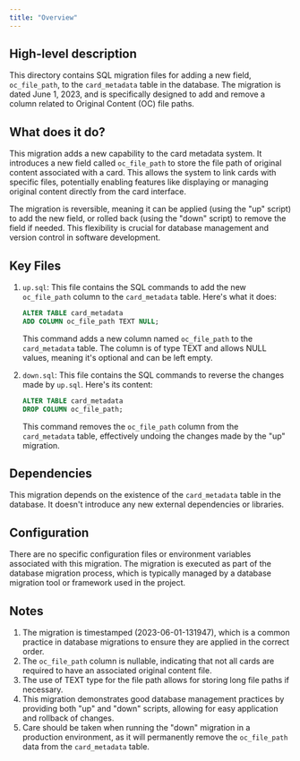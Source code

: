 ```yaml
---
title: "Overview"
---
```


## High-level description
This directory contains SQL migration files for adding a new field, `oc_file_path`, to the `card_metadata` table in the database. The migration is dated June 1, 2023, and is specifically designed to add and remove a column related to Original Content (OC) file paths.

## What does it do?
This migration adds a new capability to the card metadata system. It introduces a new field called `oc_file_path` to store the file path of original content associated with a card. This allows the system to link cards with specific files, potentially enabling features like displaying or managing original content directly from the card interface.

The migration is reversible, meaning it can be applied (using the "up" script) to add the new field, or rolled back (using the "down" script) to remove the field if needed. This flexibility is crucial for database management and version control in software development.

## Key Files

1. `up.sql`: This file contains the SQL commands to add the new `oc_file_path` column to the `card_metadata` table. Here's what it does:

   ```sql
   ALTER TABLE card_metadata
   ADD COLUMN oc_file_path TEXT NULL;
   ```

   This command adds a new column named `oc_file_path` to the `card_metadata` table. The column is of type TEXT and allows NULL values, meaning it's optional and can be left empty.

2. `down.sql`: This file contains the SQL commands to reverse the changes made by `up.sql`. Here's its content:

   ```sql
   ALTER TABLE card_metadata
   DROP COLUMN oc_file_path;
   ```

   This command removes the `oc_file_path` column from the `card_metadata` table, effectively undoing the changes made by the "up" migration.

## Dependencies
This migration depends on the existence of the `card_metadata` table in the database. It doesn't introduce any new external dependencies or libraries.

## Configuration
There are no specific configuration files or environment variables associated with this migration. The migration is executed as part of the database migration process, which is typically managed by a database migration tool or framework used in the project.

## Notes
1. The migration is timestamped (2023-06-01-131947), which is a common practice in database migrations to ensure they are applied in the correct order.
2. The `oc_file_path` column is nullable, indicating that not all cards are required to have an associated original content file.
3. The use of TEXT type for the file path allows for storing long file paths if necessary.
4. This migration demonstrates good database management practices by providing both "up" and "down" scripts, allowing for easy application and rollback of changes.
5. Care should be taken when running the "down" migration in a production environment, as it will permanently remove the `oc_file_path` data from the `card_metadata` table.